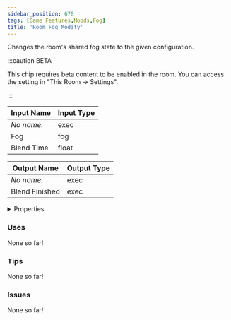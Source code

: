 ```yaml
---
sidebar_position: 678
tags: [Game Features,Moods,Fog]
title: 'Room Fog Modify'
---
```


Changes the room's shared fog state to the given configuration.

:::caution BETA

This chip requires beta content to be enabled in the room. You can access the setting in "This Room -> Settings".

:::


<EsbSvg />

| Input Name | Input Type |
|-----------|-----------|
| *No name.* | exec |
| Fog | fog |
| Blend Time | float |

| Output Name | Output Type |
|-----------|-----------|
| *No name.* | exec |
| Blend Finished | exec |


<details>
  <summary>Properties</summary>
  <div>
    <div>
    <table>
      <thead>
        <tr>
          <th>Is beta required?</th>
          <th>✅</th>
        </tr>
        <tr>
          <th>Is this chip a trolling risk?</th>
          <th>❌</th>
        </tr>
        <tr>
          <th>Is this chip a role assignment risk?</th>
          <th>❌</th>
        </tr>
        <tr>
          <th>Chip UUID</th>
          <th>2f9b5697-b309-474b-ad4d-361d17278f15</th>
        </tr>
      </thead>
    </table>
    </div>
  </div>
</details>

### Uses

None so far!

### Tips

None so far!

### Issues

None so far!